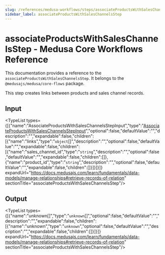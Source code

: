 ```yaml
---
slug: /references/medusa-workflows/steps/associateProductsWithSalesChannelsStep
sidebar_label: associateProductsWithSalesChannelsStep
---
```



# associateProductsWithSalesChannelsStep - Medusa Core Workflows Reference

This documentation provides a reference to the `associateProductsWithSalesChannelsStep`. It belongs to the `@medusajs/medusa/core-flows` package.

This step creates links between products and sales channel records.

## Input

<TypeList types={[{"name":"AssociateProductsWithSalesChannelsStepInput","type":"[AssociateProductsWithSalesChannelsStepInput](../../../../interfaces/core_flows.AssociateProductsWithSalesChannelsStepInput/page.mdx)","optional":false,"defaultValue":"","description":"","expandable":false,"children":[{"name":"links","type":"`object`[]","description":"","optional":false,"defaultValue":"","expandable":false,"children":[{"name":"sales_channel_id","type":"`string`","description":"","optional":false,"defaultValue":"","expandable":false,"children":[]},{"name":"product_id","type":"`string`","description":"","optional":false,"defaultValue":"","expandable":false,"children":[]}]}]}]} expandUrl="https://docs.medusajs.com/learn/fundamentals/data-models/manage-relationships#retrieve-records-of-relation" sectionTitle="associateProductsWithSalesChannelsStep"/>

## Output

<TypeList types={[{"name":"unknown[]","type":"`unknown`[]","optional":false,"defaultValue":"","description":"","expandable":false,"children":[{"name":"unknown","type":"`unknown`","optional":false,"defaultValue":"","description":"","expandable":false,"children":[]}]}]} expandUrl="https://docs.medusajs.com/learn/fundamentals/data-models/manage-relationships#retrieve-records-of-relation" sectionTitle="associateProductsWithSalesChannelsStep"/>
